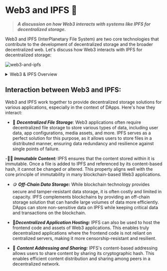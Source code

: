 # Web3 and IPFS 💾

> **_A discussion on how Web3 interacts with systems like IPFS for decentralized storage._**

Web3 and IPFS (InterPlanetary File System) are two core technologies that contribute to the development of decentralized storage and the broader decentralized web. Let's discuss how Web3 interacts with IPFS for decentralized storage:

![web3-and-ipfs](../.images/web3/web3-ipfs.jpeg)

 <details>

<summary>Web3 & IPFS Overview</summary>

### 1️⃣ Web3 Overview: 🌍

As we already said, Web3 refers to the third generation of the internet, focusing on the vision of a decentralized and user-centric internet. It aims to shift control and ownership of data and digital assets from centralized entities (like corporations) to individual users through blockchain and other decentralized technologies.

Web3 is built upon the principles of decentralization, transparency, security, and trustlessness. It leverages blockchain technology to enable peer-to-peer interactions, digital asset ownership, and decentralized applications (DApps).

### 2️⃣ IPFS Overview: 💾

**IPFS**, or _InterPlanetary File System_, is a distributed and peer-to-peer file storage system. It allows users to store and retrieve files using a content-addressable mechanism, where files are identified by their content's cryptographic hash rather than a location-based URL (like in the traditional HTTP protocol).

In IPFS, files are broken down into smaller chunks, and each chunk is given a unique hash. This enables content-based addressing, making it possible for multiple users to store and share the same content efficiently.

</details>

## **Interaction between Web3 and IPFS:**

Web3 and IPFS work together to provide decentralized storage solutions for various applications, especially in the context of DApps. Here's how they interact:

- 💾 **_Decentralized File Storage_**: Web3 applications often require
  decentralized file storage to store various types of data, including
  user data, app configurations, media assets, and more. IPFS serves as
  a perfect solution for this purpose, as it allows users to store
  files in a distributed manner, ensuring data redundancy and
  resilience against single points of failure.

-👍🏼 **_Immutable Content:_** IPFS ensures that the content stored within it is immutable. Once a file is added to IPFS and referenced by its
content-based hash, it cannot be changed or altered. This property
aligns well with the core principle of immutability in many
blockchain-based Web3 applications.

- 🪙 **_Off-Chain Data Storage:_** While blockchain technology provides
  secure and tamper-resistant data storage, it is often costly and
  limited in capacity. IPFS complements blockchains by providing an
  off-chain storage solution that can handle large volumes of data more
  efficiently. DApps can store non-sensitive data on IPFS while keeping
  critical data and transactions on the blockchain.

- 📱**_Decentralized Application Hosting:_** IPFS can also be used to host the frontend code and assets of Web3 applications. This enables
  truly decentralized applications where the frontend code is not
  reliant on centralized servers, making it more censorship-resistant
  and resilient.

- 🔗 **_Content Addressing and Sharing:_** IPFS's content-based addressing
  allows users to share content by sharing its cryptographic hash. This
  enables efficient content distribution and sharing among peers in a
  decentralized network.
